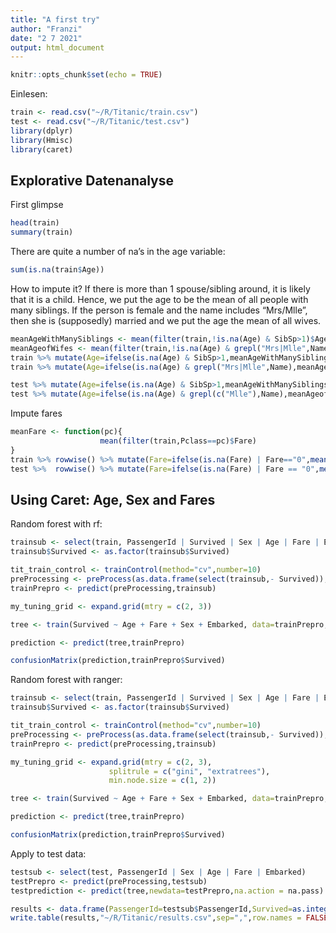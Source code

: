 ```yaml
---
title: "A first try"
author: "Franzi"
date: "2 7 2021"
output: html_document
---
```


```r
knitr::opts_chunk$set(echo = TRUE)
```

Einlesen:

```r
train <- read.csv("~/R/Titanic/train.csv")
test <- read.csv("~/R/Titanic/test.csv")
library(dplyr)
library(Hmisc)
library(caret)
```

## Explorative Datenanalyse

First glimpse

```r
head(train)
summary(train)
```

There are quite a number of na's in the age variable:

```r
sum(is.na(train$Age))
```

How to impute it? If there is more than 1 spouse/sibling around, it is likely that it is a child. Hence, we put the age to be the mean of all people with many siblings. If the person is female and the name includes "Mrs/Mlle", then she is (supposedly) married and we put the age the mean of all wives.



```r
meanAgeWithManySiblings <- mean(filter(train,!is.na(Age) & SibSp>1)$Age)
meanAgeofWifes <- mean(filter(train,!is.na(Age) & grepl("Mrs|Mlle",Name))$Age);
train %>% mutate(Age=ifelse(is.na(Age) & SibSp>1,meanAgeWithManySiblings,Age)) -> train
train %>% mutate(Age=ifelse(is.na(Age) & grepl("Mrs|Mlle",Name),meanAgeofWifes,Age)) -> train

test %>% mutate(Age=ifelse(is.na(Age) & SibSp>1,meanAgeWithManySiblings,Age)) -> test
test %>% mutate(Age=ifelse(is.na(Age) & grepl(c("Mlle"),Name),meanAgeofWifes,Age)) -> test

```

Impute fares

```r

meanFare <- function(pc){
                    mean(filter(train,Pclass==pc)$Fare)
}
train %>% rowwise() %>% mutate(Fare=ifelse(is.na(Fare) | Fare=="0",meanFare(Pclass),Fare)) -> train
test %>%  rowwise() %>% mutate(Fare=ifelse(is.na(Fare) | Fare == "0",meanFare(Pclass),Fare)) -> test 
```

## Using Caret: Age, Sex and Fares

Random forest with rf:

```r

trainsub <- select(train, PassengerId | Survived | Sex | Age | Fare | Embarked)
trainsub$Survived <- as.factor(trainsub$Survived)

tit_train_control <- trainControl(method="cv",number=10)
preProcessing <- preProcess(as.data.frame(select(trainsub,- Survived)),method=c("knnImpute"))
trainPrepro <- predict(preProcessing,trainsub)

my_tuning_grid <- expand.grid(mtry = c(2, 3))

tree <- train(Survived ~ Age + Fare + Sex + Embarked, data=trainPrepro, method="rf",trControl=tit_train_control, tuneGrid=my_tuning_grid)

prediction <- predict(tree,trainPrepro)

confusionMatrix(prediction,trainPrepro$Survived)

```


Random forest with ranger:

```r

trainsub <- select(train, PassengerId | Survived | Sex | Age | Fare | Embarked)
trainsub$Survived <- as.factor(trainsub$Survived)

tit_train_control <- trainControl(method="cv",number=10)
preProcessing <- preProcess(as.data.frame(select(trainsub,- Survived)),method=c("knnImpute"))
trainPrepro <- predict(preProcessing,trainsub)

my_tuning_grid <- expand.grid(mtry = c(2, 3),
                      splitrule = c("gini", "extratrees"),
                      min.node.size = c(1, 2))

tree <- train(Survived ~ Age + Fare + Sex + Embarked, data=trainPrepro, method="ranger",trControl=tit_train_control, tuneGrid=my_tuning_grid)

prediction <- predict(tree,trainPrepro)

confusionMatrix(prediction,trainPrepro$Survived)

```

Apply to test data:

```r
testsub <- select(test, PassengerId | Sex | Age | Fare | Embarked)
testPrepro <- predict(preProcessing,testsub)
testprediction <- predict(tree,newdata=testPrepro,na.action = na.pass)

results <- data.frame(PassengerId=testsub$PassengerId,Survived=as.integer(as.character(testprediction)))
write.table(results,"~/R/Titanic/results.csv",sep=",",row.names = FALSE)

```
